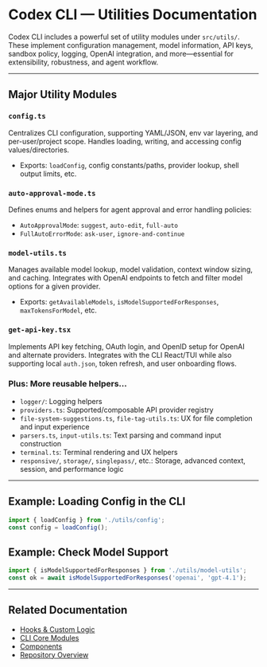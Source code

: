 # Codex CLI — Utilities Documentation

Codex CLI includes a powerful set of utility modules under `src/utils/`. These implement configuration management, model information, API keys, sandbox policy, logging, OpenAI integration, and more—essential for extensibility, robustness, and agent workflow.

---

## Major Utility Modules

### `config.ts`
Centralizes CLI configuration, supporting YAML/JSON, env var layering, and per-user/project scope. Handles loading, writing, and accessing config values/directories.
- Exports: `loadConfig`, config constants/paths, provider lookup, shell output limits, etc.

### `auto-approval-mode.ts`
Defines enums and helpers for agent approval and error handling policies:
- `AutoApprovalMode`: `suggest`, `auto-edit`, `full-auto`
- `FullAutoErrorMode`: `ask-user`, `ignore-and-continue`

### `model-utils.ts`
Manages available model lookup, model validation, context window sizing, and caching. Integrates with OpenAI endpoints to fetch and filter model options for a given provider.
- Exports: `getAvailableModels`, `isModelSupportedForResponses`, `maxTokensForModel`, etc.

### `get-api-key.tsx`
Implements API key fetching, OAuth login, and OpenID setup for OpenAI and alternate providers. Integrates with the CLI React/TUI while also supporting local `auth.json`, token refresh, and user onboarding flows.

### Plus: More reusable helpers...
- `logger/`: Logging helpers
- `providers.ts`: Supported/composable API provider registry
- `file-system-suggestions.ts`, `file-tag-utils.ts`: UX for file completion and input experience
- `parsers.ts`, `input-utils.ts`: Text parsing and command input construction
- `terminal.ts`: Terminal rendering and UX helpers
- `responsive/`, `storage/`, `singlepass/`, etc.: Storage, advanced context, session, and performance logic

---

## Example: Loading Config in the CLI
```typescript
import { loadConfig } from './utils/config';
const config = loadConfig();
```

## Example: Check Model Support
```typescript
import { isModelSupportedForResponses } from './utils/model-utils';
const ok = await isModelSupportedForResponses('openai', 'gpt-4.1');
```

---

## Related Documentation
- [Hooks & Custom Logic](./cli_hooks_utils.mdx)
- [CLI Core Modules](./cli_modules.mdx)
- [Components](./cli_components.mdx)
- [Repository Overview](./overview.mdx)
